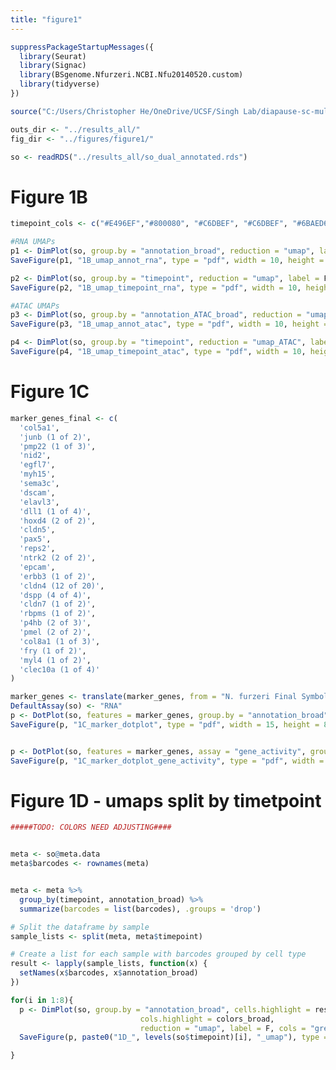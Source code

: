 ```yaml
---
title: "figure1"
---
```


```r
suppressPackageStartupMessages({
  library(Seurat)
  library(Signac)
  library(BSgenome.Nfurzeri.NCBI.Nfu20140520.custom)
  library(tidyverse)
})

source("C:/Users/Christopher He/OneDrive/UCSF/Singh Lab/diapause-sc-multiome/code/helper_functions.R")
```

```r
outs_dir <- "../results_all/"
fig_dir <- "../figures/figure1/"
```

```r
so <- readRDS("../results_all/so_dual_annotated.rds")
```

# Figure 1B
```r
timepoint_cols <- c("#E496EF","#800080", "#C6DBEF", "#C6DBEF", "#6BAED6", "#2171B5", "#08306B", "#FD8D3C")

#RNA UMAPs
p1 <- DimPlot(so, group.by = "annotation_broad", reduction = "umap", label = F, cols = colors_broad) + NoLegend() + NoAxes()
SaveFigure(p1, "1B_umap_annot_rna", type = "pdf", width = 10, height = 10)

p2 <- DimPlot(so, group.by = "timepoint", reduction = "umap", label = F, cols = timepoint_cols) + NoLegend() + NoAxes()
SaveFigure(p2, "1B_umap_timepoint_rna", type = "pdf", width = 10, height = 10)

#ATAC UMAPs
p3 <- DimPlot(so, group.by = "annotation_ATAC_broad", reduction = "umap_ATAC", label = F, cols = colors_broad) + NoLegend() + NoAxes()
SaveFigure(p3, "1B_umap_annot_atac", type = "pdf", width = 10, height = 10)

p4 <- DimPlot(so, group.by = "timepoint", reduction = "umap_ATAC", label = F, cols = timepoint_cols) + NoLegend() + NoAxes()
SaveFigure(p4, "1B_umap_timepoint_atac", type = "pdf", width = 10, height = 10)
```
# Figure 1C
```r
marker_genes_final <- c(
  'col5a1',
  'junb (1 of 2)',
  'pmp22 (1 of 3)',
  'nid2',
  'egfl7',
  'myh15',
  'sema3c',
  'dscam',
  'elavl3',
  'dll1 (1 of 4)',
  'hoxd4 (2 of 2)',
  'cldn5',
  'pax5',
  'reps2',
  'ntrk2 (2 of 2)',
  'epcam',
  'erbb3 (1 of 2)',
  'cldn4 (12 of 20)',
  'dspp (4 of 4)',
  'cldn7 (1 of 2)',
  'rbpms (1 of 2)',
  'p4hb (2 of 3)',
  'pmel (2 of 2)',
  'col8a1 (1 of 3)',
  'fry (1 of 2)',
  'myl4 (1 of 2)',
  'clec10a (1 of 4)'
)

marker_genes <- translate(marker_genes, from = "N. furzeri Final Symbol", to = "N. furzeri (NCBI)")
DefaultAssay(so) <- "RNA"
p <- DotPlot(so, features = marker_genes, group.by = "annotation_broad") + RotatedAxis() + scale_x_discrete(labels=marker_genes_final)
SaveFigure(p, "1C_marker_dotplot", type = "pdf", width = 15, height = 8)


p <- DotPlot(so, features = marker_genes, assay = "gene_activity", group.by = "annotation_broad") + RotatedAxis() + scale_x_discrete(labels=marker_genes_final)
SaveFigure(p, "1C_marker_dotplot_gene_activity", type = "pdf", width = 15, height = 8)

```
# Figure 1D - umaps split by timetpoint
```r

#####TODO: COLORS NEED ADJUSTING####


meta <- so@meta.data
meta$barcodes <- rownames(meta)


meta <- meta %>%
  group_by(timepoint, annotation_broad) %>%
  summarize(barcodes = list(barcodes), .groups = 'drop')

# Split the dataframe by sample
sample_lists <- split(meta, meta$timepoint)

# Create a list for each sample with barcodes grouped by cell type
result <- lapply(sample_lists, function(x) {
  setNames(x$barcodes, x$annotation_broad)
})

for(i in 1:8){
  p <- DimPlot(so, group.by = "annotation_broad", cells.highlight = result[[i]],
                             cols.highlight = colors_broad,
                             reduction = "umap", label = F, cols = "grey") + NoLegend() + NoAxes()
  SaveFigure(p, paste0("1D_", levels(so$timepoint)[i], "_umap"), type = "pdf", width = 10, height = 10)

}
```

